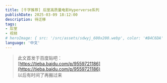 ```yaml
---
title: ​[千字推荐] 后室高质量电影Hyperverse系列
publishDate: 2025-03-09 18:12:00
description: 待迁移
tags:
- 后室
- 视频
# heroImage: { src: '/src/assets/sdwyj_600x200.webp', color: '#B4C6DA' }
language: '中文'
---
```


> 此文首发于百度贴吧：  
> [https://tieba.baidu.com/p/9559721186](https://tieba.baidu.com/p/9559721186)  
> 以后有时间了再搬过来


